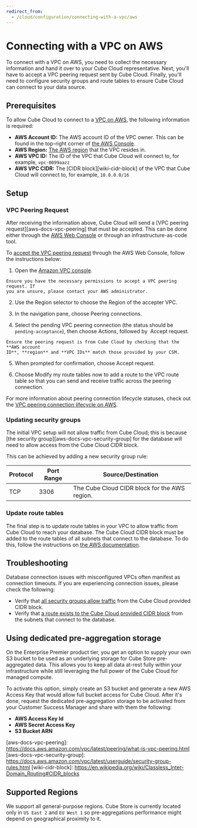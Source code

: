 ```yaml
---
redirect_from:
  - /cloud/configuration/connecting-with-a-vpc/aws
---
```


# Connecting with a VPC on AWS

To connect with a VPC on AWS, you need to collect the necessary information and
hand it over to your Cube Cloud representative. Next, you'll have to accept a
VPC peering request sent by Cube Cloud. Finally, you'll need to configure
security groups and route tables to ensure Cube Cloud can connect to your data
source.

## Prerequisites

To allow Cube Cloud to connect to a [VPC on AWS][aws-docs-vpc], the following
information is required:

- **AWS Account ID:** The AWS account ID of the VPC owner. This can be found in
  the top-right corner of [the AWS Console][aws-console].
- **AWS Region:** [The AWS region][aws-docs-regions] that the VPC resides in.
- **AWS VPC ID:** The ID of the VPC that Cube Cloud will connect to, for
  example, `vpc-0099aazz`
- **AWS VPC CIDR:** The [CIDR block][wiki-cidr-block] of the VPC that Cube Cloud
  will connect to, for example, `10.0.0.0/16`

## Setup

### VPC Peering Request

After receiving the information above, Cube Cloud will send a [VPC peering
request][aws-docs-vpc-peering] that must be accepted. This can be done either
through the [AWS Web Console][aws-console] or through an infrastructure-as-code
tool.

To [accept the VPC peering request][aws-docs-vpc-peering-accept] through the AWS
Web Console, follow the instructions below:

1.  Open the [Amazon VPC console](https://console.aws.amazon.com/vpc/).

  <WarningBox>

    Ensure you have the necessary permissions to accept a VPC peering request. If
    you are unsure, please contact your AWS administrator.

  </WarningBox>

2.  Use the Region selector to choose the Region of the accepter VPC.

3.  In the navigation pane, choose <Btn>Peering connections</Btn>.

4.  Select the pending VPC peering connection (the status should be
    `pending-acceptance`), then choose <Btn>Actions</Btn>, followed by 
    ​<Btn>Accept request</Btn>.

  <WarningBox>

    Ensure the peering request is from Cube Cloud by checking that the **AWS account
    ID**, **region** and **VPC IDs** match those provided by your CSM.

  </WarningBox>

5.  When prompted for confirmation, choose <Btn>Accept request</Btn>.

6.  Choose <Btn>Modify my route tables now</Btn> to add a route to the VPC route
    table so that you can send and receive traffic across the peering
    connection.

<InfoBox>

For more information about peering connection lifecycle statuses, check out the
[VPC peering connection lifecycle on AWS][aws-docs-vpc-peering-lifecycle].

</InfoBox>

### Updating security groups

The initial VPC setup will not allow traffic from Cube Cloud; this is because
[the security group][aws-docs-vpc-security-group] for the database will need to
allow access from the Cube Cloud CIDR block.

This can be achieved by adding a new security group rule:

| Protocol | Port Range | Source/Destination                            |
| -------- | ---------- | --------------------------------------------- |
| TCP      | 3306       | The Cube Cloud CIDR block for the AWS region. |

### Update route tables

The final step is to update route tables in your VPC to allow traffic from Cube
Cloud to reach your database. The Cube Cloud CIDR block must be added to the
route tables of all subnets that connect to the database. To do this, follow the
instructions on [the AWS documentation][aws-docs-vpc-peering-routing].

## Troubleshooting

Database connection issues with misconfigured VPCs often manifest as connection
timeouts. If you are experiencing connection issues, please check the following:

- Verify that
  [all security groups allow traffic](#setup-updating-security-groups) from the
  Cube Cloud provided CIDR block.
- Verify that
  [a route exists to the Cube Cloud provided CIDR block](#setup-update-route-tables)
  from the subnets that connect to the database.

## Using dedicated pre-aggregation storage

On the Enterprise Premier product tier, you get an option to supply your own S3 bucket to
be used as an underlying storage for Cube Store pre-aggregated data. This
allows you to keep all data at-rest fully within your infrastructure while
still leveraging the full power of the Cube Cloud for managed compute.

To activate this option, simply create an S3 bucket and generate a new AWS
Access Key that would allow full bucket access for Cube Cloud. After it's done,
request the dedicated pre-aggregation storage to be activated from your
Customer Success Manager and share with them the following:

- **AWS Access Key Id**
- **AWS Secret Access Key**
- **S3 Bucket ARN**

[aws-console]: https://console.aws.amazon.com/
[aws-docs-regions]:
  https://docs.aws.amazon.com/AWSEC2/latest/UserGuide/using-regions-availability-zones.html#concepts-available-regions
[aws-docs-vpc]:
  https://docs.aws.amazon.com/vpc/latest/userguide/what-is-amazon-vpc.html
[aws-docs-vpc-peering-accept]:
  https://docs.aws.amazon.com/vpc/latest/peering/create-vpc-peering-connection.html#different-account-different-region
[aws-docs-vpc-peering-lifecycle]:
  https://docs.aws.amazon.com/vpc/latest/peering/vpc-peering-basics.html#vpc-peering-lifecycle
[aws-docs-vpc-peering-routing]:
  https://docs.aws.amazon.com/vpc/latest/peering/vpc-peering-routing.html
[aws-docs-vpc-peering]:
  https://docs.aws.amazon.com/vpc/latest/peering/what-is-vpc-peering.html [aws-docs-vpc-security-group]: https://docs.aws.amazon.com/vpc/latest/userguide/security-group-rules.html
[wiki-cidr-block]:
  https://en.wikipedia.org/wiki/Classless_Inter-Domain_Routing#CIDR_blocks

## Supported Regions

We support all general-purpose regions. Cube Store is currently located only in
`US East 2` and `EU West 1` so pre-aggregations performance might depend on geographical
proximity to it.
